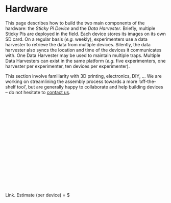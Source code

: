 # Hardware{#hardware}

This page describes how to build the two main components of the hardware:
the *Sticky Pi Device* and the *Data Harvester*.
Briefly, multiple Sticky Pis are deployed in the field. Each device stores its images on its own SD card.
On a regular basis (*e.g.* weekly), experimenters use a data harvester to retrieve the data from multiple devices.
Silently, the data harvester also syncs the location and time of the devices it communicates with.
One Data Harvester may be used to maintain multiple traps. Multiple Data Harvesters can exist in the same platform (*e.g.* five experimenters, one harvester per experimenter, ten devices per experimenter).


This section involve familiarity with 3D printing, electronics, DIY, ...
We are working on streamlining the assembly process towards a more 'off-the-shelf tool', but are generally happy to collaborate and help building devices -- do not hesitate to [contact us](/community#contact).

```{=html}
<div class="container">
  <div class="row">
    <div id="doc-graph" class="col-lg-7">

    </div>
    <div id="doc-info" class="col-lg-5">
        <h1> </h1>

        <iframe class="process_only"  allowfullscreen frameborder="0" width="250" height="250">

        </iframe>

        <img class="part_only" />
        <div id="description">
        </div>
        <div id="note">
        </div>
        <div id="process-asset" class="process_only">
        </div>


        <div id="footer" class="part_only">
            <p> <a  target="_blank" id="link">Link</a>. Estimate (per device) = $<span id="price"></span> </p>
        </div>




    </div>
  </div>
</div>
```